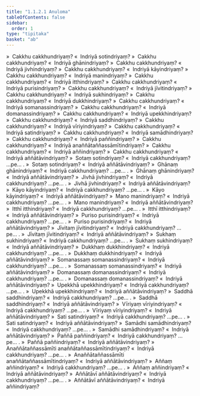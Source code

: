 ```yaml
---
title: "1.1.2.1 Anuloma"
tableOfContents: false
sidebar:
  order: 1
type: "tipitaka"
basket: "ab"
---
```



<DynamicBreadcrumb />

<Division number="4">

<Paragraph number="91">
»  Cakkhu cakkhundriyaṃ?
</Paragraph>

<Paragraph number="92">
«  Indriyā sotindriyaṃ?
</Paragraph>

<Paragraph number="93">
»  Cakkhu cakkhundriyaṃ?
</Paragraph>

<Paragraph number="94">
«  Indriyā ghānindriyaṃ?
</Paragraph>

<Paragraph number="95">
»  Cakkhu cakkhundriyaṃ?
</Paragraph>

<Paragraph number="96">
«  Indriyā jivhindriyaṃ?
</Paragraph>

<Paragraph number="97">
»  Cakkhu cakkhundriyaṃ?
</Paragraph>

<Paragraph number="98">
«  Indriyā kāyindriyaṃ?
</Paragraph>

<Paragraph number="99">
»  Cakkhu cakkhundriyaṃ?
</Paragraph>

<Paragraph number="100">
«  Indriyā manindriyaṃ?
</Paragraph>

<Paragraph number="101">
»  Cakkhu cakkhundriyaṃ?
</Paragraph>

<Paragraph number="102">
«  Indriyā itthindriyaṃ?
</Paragraph>

<Paragraph number="103">
»  Cakkhu cakkhundriyaṃ?
</Paragraph>

<Paragraph number="104">
«  Indriyā purisindriyaṃ?
</Paragraph>

<Paragraph number="105">
»  Cakkhu cakkhundriyaṃ?
</Paragraph>

<Paragraph number="106">
«  Indriyā jīvitindriyaṃ?
</Paragraph>

<Paragraph number="107">
»  Cakkhu cakkhundriyaṃ?
</Paragraph>

<Paragraph number="108">
«  Indriyā sukhindriyaṃ?
</Paragraph>

<Paragraph number="109">
»  Cakkhu cakkhundriyaṃ?
</Paragraph>

<Paragraph number="110">
«  Indriyā dukkhindriyaṃ?
</Paragraph>

<Paragraph number="111">
»  Cakkhu cakkhundriyaṃ?
</Paragraph>

<Paragraph number="112">
«  Indriyā somanassindriyaṃ?
</Paragraph>

<Paragraph number="113">
»  Cakkhu cakkhundriyaṃ?
</Paragraph>

<Paragraph number="114">
«  Indriyā domanassindriyaṃ?
</Paragraph>

<Paragraph number="115">
»  Cakkhu cakkhundriyaṃ?
</Paragraph>

<Paragraph number="116">
«  Indriyā upekkhindriyaṃ?
</Paragraph>

<Paragraph number="117">
»  Cakkhu cakkhundriyaṃ?
</Paragraph>

<Paragraph number="118">
«  Indriyā saddhindriyaṃ?
</Paragraph>

<Paragraph number="119">
»  Cakkhu cakkhundriyaṃ?
</Paragraph>

<Paragraph number="120">
«  Indriyā vīriyindriyaṃ?
</Paragraph>

<Paragraph number="121">
»  Cakkhu cakkhundriyaṃ?
</Paragraph>

<Paragraph number="122">
«  Indriyā satindriyaṃ?
</Paragraph>

<Paragraph number="123">
»  Cakkhu cakkhundriyaṃ?
</Paragraph>

<Paragraph number="124">
«  Indriyā samādhindriyaṃ?
</Paragraph>

<Paragraph number="125">
»  Cakkhu cakkhundriyaṃ?
</Paragraph>

<Paragraph number="126">
«  Indriyā paññindriyaṃ?
</Paragraph>

<Paragraph number="127">
»  Cakkhu cakkhundriyaṃ?
</Paragraph>

<Paragraph number="128">
«  Indriyā anaññātaññassāmītindriyaṃ?
</Paragraph>

<Paragraph number="129">
»  Cakkhu cakkhundriyaṃ?
</Paragraph>

<Paragraph number="130">
«  Indriyā aññindriyaṃ?
</Paragraph>

<Paragraph number="131">
»  Cakkhu cakkhundriyaṃ?
</Paragraph>

<Paragraph number="132">
«  Indriyā aññātāvindriyaṃ?
</Paragraph>

</Division>
<Division number="5">

<Paragraph number="133">
»  Sotaṃ sotindriyaṃ?
</Paragraph>

<Paragraph number="134">
«  Indriyā cakkhundriyaṃ? …pe… .
</Paragraph>

<Paragraph number="135">
»  Sotaṃ sotindriyaṃ?
</Paragraph>

<Paragraph number="136">
«  Indriyā aññātāvindriyaṃ?
</Paragraph>

</Division>
<Division number="6">

<Paragraph number="137">
»  Ghānaṃ ghānindriyaṃ?
</Paragraph>

<Paragraph number="138">
«  Indriyā cakkhundriyaṃ? …pe… .
</Paragraph>

<Paragraph number="139">
»  Ghānaṃ ghānindriyaṃ?
</Paragraph>

<Paragraph number="140">
«  Indriyā aññātāvindriyaṃ?
</Paragraph>

</Division>
<Division number="7">

<Paragraph number="141">
»  Jivhā jivhindriyaṃ?
</Paragraph>

<Paragraph number="142">
«  Indriyā cakkhundriyaṃ? …pe… .
</Paragraph>

<Paragraph number="143">
»  Jivhā jivhindriyaṃ?
</Paragraph>

<Paragraph number="144">
«  Indriyā aññātāvindriyaṃ?
</Paragraph>

</Division>
<Division number="8">

<Paragraph number="145">
»  Kāyo kāyindriyaṃ?
</Paragraph>

<Paragraph number="146">
«  Indriyā cakkhundriyaṃ? …pe… .
</Paragraph>

<Paragraph number="147">
»  Kāyo kāyindriyaṃ?
</Paragraph>

<Paragraph number="148">
«  Indriyā aññātāvindriyaṃ?
</Paragraph>

</Division>
<Division number="9">

<Paragraph number="149">
»  Mano manindriyaṃ?
</Paragraph>

<Paragraph number="150">
«  Indriyā cakkhundriyaṃ? …pe… .
</Paragraph>

<Paragraph number="151">
»  Mano manindriyaṃ?
</Paragraph>

<Paragraph number="152">
«  Indriyā aññātāvindriyaṃ?
</Paragraph>

</Division>
<Division number="10">

<Paragraph number="153">
»  Itthī itthindriyaṃ?
</Paragraph>

<Paragraph number="154">
«  Indriyā cakkhundriyaṃ? …pe… .
</Paragraph>

<Paragraph number="155">
»  Itthī itthindriyaṃ?
</Paragraph>

<Paragraph number="156">
«  Indriyā aññātāvindriyaṃ?
</Paragraph>

</Division>
<Division number="11">

<Paragraph number="157">
»  Puriso purisindriyaṃ?
</Paragraph>

<Paragraph number="158">
«  Indriyā cakkhundriyaṃ? …pe… .
</Paragraph>

<Paragraph number="159">
»  Puriso purisindriyaṃ?
</Paragraph>

<Paragraph number="160">
«  Indriyā aññātāvindriyaṃ?
</Paragraph>

</Division>
<Division number="12">

<Paragraph number="161">
»  Jīvitaṃ jīvitindriyaṃ?
</Paragraph>

<Paragraph number="162">
«  Indriyā cakkhundriyaṃ? …pe… .
</Paragraph>

<Paragraph number="163">
»  Jīvitaṃ jīvitindriyaṃ?
</Paragraph>

<Paragraph number="164">
«  Indriyā aññātāvindriyaṃ?
</Paragraph>

</Division>
<Division number="13">

<Paragraph number="165">
»  Sukhaṃ sukhindriyaṃ?
</Paragraph>

<Paragraph number="166">
«  Indriyā cakkhundriyaṃ? …pe… .
</Paragraph>

<Paragraph number="167">
»  Sukhaṃ sukhindriyaṃ?
</Paragraph>

<Paragraph number="168">
«  Indriyā aññātāvindriyaṃ?
</Paragraph>

</Division>
<Division number="14">

<Paragraph number="169">
»  Dukkhaṃ dukkhindriyaṃ?
</Paragraph>

<Paragraph number="170">
«  Indriyā cakkhundriyaṃ? …pe… .
</Paragraph>

<Paragraph number="171">
»  Dukkhaṃ dukkhindriyaṃ?
</Paragraph>

<Paragraph number="172">
«  Indriyā aññātāvindriyaṃ?
</Paragraph>

</Division>
<Division number="15">

<Paragraph number="173">
»  Somanassaṃ somanassindriyaṃ?
</Paragraph>

<Paragraph number="174">
«  Indriyā cakkhundriyaṃ? …pe… .
</Paragraph>

<Paragraph number="175">
»  Somanassaṃ somanassindriyaṃ?
</Paragraph>

<Paragraph number="176">
«  Indriyā aññātāvindriyaṃ?
</Paragraph>

</Division>
<Division number="16">

<Paragraph number="177">
»  Domanassaṃ domanassindriyaṃ?
</Paragraph>

<Paragraph number="178">
«  Indriyā cakkhundriyaṃ? …pe… .
</Paragraph>

<Paragraph number="179">
»  Domanassaṃ domanassindriyaṃ?
</Paragraph>

<Paragraph number="180">
«  Indriyā aññātāvindriyaṃ?
</Paragraph>

</Division>
<Division number="17">

<Paragraph number="181">
»  Upekkhā upekkhindriyaṃ?
</Paragraph>

<Paragraph number="182">
«  Indriyā cakkhundriyaṃ? …pe… .
</Paragraph>

<Paragraph number="183">
»  Upekkhā upekkhindriyaṃ?
</Paragraph>

<Paragraph number="184">
«  Indriyā aññātāvindriyaṃ?
</Paragraph>

</Division>
<Division number="18">

<Paragraph number="185">
»  Saddhā saddhindriyaṃ?
</Paragraph>

<Paragraph number="186">
«  Indriyā cakkhundriyaṃ? …pe… .
</Paragraph>

<Paragraph number="187">
»  Saddhā saddhindriyaṃ?
</Paragraph>

<Paragraph number="188">
«  Indriyā aññātāvindriyaṃ?
</Paragraph>

</Division>
<Division number="19">

<Paragraph number="189">
»  Vīriyaṃ vīriyindriyaṃ?
</Paragraph>

<Paragraph number="190">
«  Indriyā cakkhundriyaṃ? …pe… .
</Paragraph>

<Paragraph number="191">
»  Vīriyaṃ vīriyindriyaṃ?
</Paragraph>

<Paragraph number="192">
«  Indriyā aññātāvindriyaṃ?
</Paragraph>

</Division>
<Division number="20">

<Paragraph number="193">
»  Sati satindriyaṃ?
</Paragraph>

<Paragraph number="194">
«  Indriyā cakkhundriyaṃ? …pe… .
</Paragraph>

<Paragraph number="195">
»  Sati satindriyaṃ?
</Paragraph>

<Paragraph number="196">
«  Indriyā aññātāvindriyaṃ?
</Paragraph>

</Division>
<Division number="21">

<Paragraph number="197">
»  Samādhi samādhindriyaṃ?
</Paragraph>

<Paragraph number="198">
«  Indriyā cakkhundriyaṃ? …pe… .
</Paragraph>

<Paragraph number="199">
»  Samādhi samādhindriyaṃ?
</Paragraph>

<Paragraph number="200">
«  Indriyā aññātāvindriyaṃ?
</Paragraph>

</Division>
<Division number="22">

<Paragraph number="201">
»  Paññā paññindriyaṃ?
</Paragraph>

<Paragraph number="202">
«  Indriyā cakkhundriyaṃ? …pe… .
</Paragraph>

<Paragraph number="203">
»  Paññā paññindriyaṃ?
</Paragraph>

<Paragraph number="204">
«  Indriyā aññātāvindriyaṃ?
</Paragraph>

</Division>
<Division number="23">

<Paragraph number="205">
»  Anaññātaññassāmīti anaññātaññassāmītindriyaṃ?
</Paragraph>

<Paragraph number="206">
«  Indriyā cakkhundriyaṃ? …pe… .
</Paragraph>

<Paragraph number="207">
»  Anaññātaññassāmīti anaññātaññassāmītindriyaṃ?
</Paragraph>

<Paragraph number="208">
«  Indriyā aññātāvindriyaṃ?
</Paragraph>

</Division>
<Division number="24">

<Paragraph number="209">
»  Aññaṃ aññindriyaṃ?
</Paragraph>

<Paragraph number="210">
«  Indriyā cakkhundriyaṃ? …pe… .
</Paragraph>

<Paragraph number="211">
»  Aññaṃ aññindriyaṃ?
</Paragraph>

<Paragraph number="212">
«  Indriyā aññātāvindriyaṃ?
</Paragraph>

</Division>
<Division number="25">

<Paragraph number="213">
»  Aññātāvī aññātāvindriyaṃ?
</Paragraph>

<Paragraph number="214">
«  Indriyā cakkhundriyaṃ? …pe… .
</Paragraph>

<Paragraph number="215">
»  Aññātāvī aññātāvindriyaṃ?
</Paragraph>

<Paragraph number="216">
«  Indriyā aññindriyaṃ?
</Paragraph>
</Division>